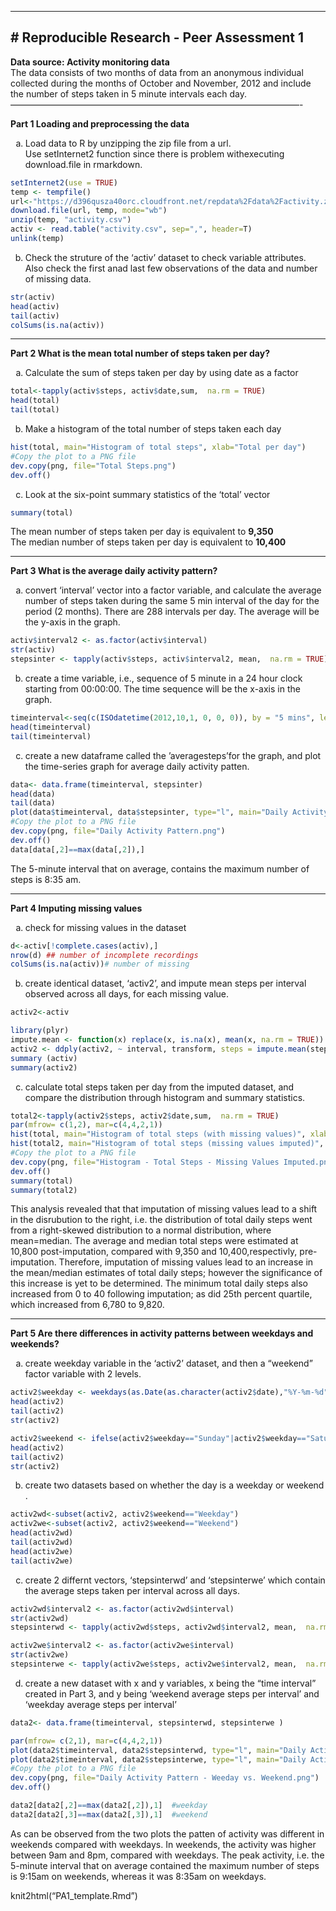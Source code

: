 ----------------------------------------------------------------------------------------------------

# Reproducible Research - Peer Assessment 1
----------------------------------------------------------------------------------------------------
**Data source:  Activity monitoring data**  
The data consists of two months of data from an anonymous individual collected during the months of October and November, 2012 and include the number of steps taken in 5 minute intervals each day.  
----------------------------------------------------------------------------------------------------

**Part 1 Loading and preprocessing the data**  

a) Load data to R by unzipping the zip file from a url.  
Use setInternet2 function since there is problem withexecuting download.file in rmarkdown.  

```r
setInternet2(use = TRUE)
temp <- tempfile()
url<-"https://d396qusza40orc.cloudfront.net/repdata%2Fdata%2Factivity.zip"
download.file(url, temp, mode="wb")
unzip(temp, "activity.csv")
activ <- read.table("activity.csv", sep=",", header=T)
unlink(temp)
```

b) Check the struture of the 'activ' dataset to check variable attributes.  
Also check the first anad last few observations of the data and number of missing data.  
```r
str(activ)
head(activ)
tail(activ)
colSums(is.na(activ))
```
-----------------------------------------------------------------------------------------------------

**Part 2 What is the mean total number of steps taken per day?**  

a) Calculate the sum of steps taken per day by using date as a factor 
```r
total<-tapply(activ$steps, activ$date,sum,  na.rm = TRUE)
head(total)
tail(total)
```

b) Make a histogram of the total number of steps taken each day
```r
hist(total, main="Histogram of total steps", xlab="Total per day")
#Copy the plot to a PNG file
dev.copy(png, file="Total Steps.png")
dev.off()

```

c) Look at the six-point summary statistics of the 'total' vector
```r
summary(total)
```
The mean number of steps taken per day is equivalent to **9,350**  
The median number of steps taken per day is equivalent to **10,400**

----------------------------------------------------------------------------------------------------  

**Part 3 What is the average daily activity pattern?**  

a) convert 'interval' vector into a factor variable, and calculate the average number of steps taken during the same 5 min interval of the day for the period (2 months). There are 288 intervals per day.  The average will be the y-axis in the graph.  
```r
activ$interval2 <- as.factor(activ$interval)
str(activ)
stepsinter <- tapply(activ$steps, activ$interval2, mean,  na.rm = TRUE) 

```

b) create a time variable, i.e., sequence of 5 minute in a 24 hour clock starting from 00:00:00.  The time sequence will be the x-axis in the graph.
```r
timeinterval<-seq(c(ISOdatetime(2012,10,1, 0, 0, 0)), by = "5 mins", length.out = 288)
head(timeinterval)
tail(timeinterval)
```

c) create a new dataframe called the 'averagesteps'for the graph, and plot the time-series graph for average daily activity patten.
```r
data<- data.frame(timeinterval, stepsinter)
head(data)
tail(data)
plot(data$timeinterval, data$stepsinter, type="l", main="Daily Activity Pattern on Average", xlab="day-time")
#Copy the plot to a PNG file
dev.copy(png, file="Daily Activity Pattern.png")
dev.off()
data[data[,2]==max(data[,2]),]
```

The 5-minute interval that on average, contains the maximum number of steps is 8:35 am.

----------------------------------------------------------------------------------------------------

**Part 4 Imputing missing values**

a) check for missing values in the dataset
```r
d<-activ[!complete.cases(activ),]
nrow(d) ## number of incomplete recordings
colSums(is.na(activ))# number of missing
```

b) create identical dataset, 'activ2', and impute mean steps per interval observed across all days, for each missing value.
```r
activ2<-activ

library(plyr)
impute.mean <- function(x) replace(x, is.na(x), mean(x, na.rm = TRUE))
activ2 <- ddply(activ2, ~ interval, transform, steps = impute.mean(steps))
summary (activ)
summary(activ2)

```

c) calculate total steps taken per day from the imputed dataset, and compare the distribution through histogram and summary statistics.
```r
total2<-tapply(activ2$steps, activ2$date,sum,  na.rm = TRUE)
par(mfrow= c(1,2), mar=c(4,4,2,1))
hist(total, main="Histogram of total steps (with missing values)", xlab="Total per day", cex.main=0.70)
hist(total2, main="Histogram of total steps (missing values imputed)", xlab="Total per day", cex.main=0.70)
#Copy the plot to a PNG file
dev.copy(png, file="Histogram - Total Steps - Missing Values Imputed.png")
dev.off()
summary(total)
summary(total2)
```

This analysis revealed that that imputation of missing values lead to a shift in the disrubution to the right, i.e. the distribution of total daily steps went from  a right-skewed distribution to a normal distribution, where mean=median.  The average and median total steps were estimated at 10,800 post-imputation, compared with 9,350 and 10,400,respectivly, pre-imputation.  Therefore, imputation of missing values lead to an increase in the mean/median estimates of total daily steps; however the significance of this increase is yet to be determined.  The minimum total daily steps also increased from 0 to 40 following imputation; as did 25th percent quartile, which increased from 6,780 to 9,820.

----------------------------------------------------------------------------------------------------

**Part 5 Are there differences in activity patterns between weekdays and weekends?**

a) create weekday variable in the 'activ2' dataset, and then a "weekend" factor variable with 2 levels.
```r
activ2$weekday <- weekdays(as.Date(as.character(activ2$date),"%Y-%m-%d"))
head(activ2)
tail(activ2)
str(activ2)

activ2$weekend <- ifelse(activ2$weekday=="Sunday"|activ2$weekday=="Saturday", "Weekend", "Weekday")
head(activ2)
tail(activ2)
str(activ2)
```

b) create two datasets based on whether the day is  a weekday or weekend .
```r

activ2wd<-subset(activ2, activ2$weekend=="Weekday")
activ2we<-subset(activ2, activ2$weekend=="Weekend")
head(activ2wd)
tail(activ2wd)
head(activ2we)
tail(activ2we)
```


c) create 2 differnt vectors, 'stepsinterwd' and 'stepsinterwe' which contain the average steps taken per interval across all days.
```r

activ2wd$interval2 <- as.factor(activ2wd$interval)
str(activ2wd)
stepsinterwd <- tapply(activ2wd$steps, activ2wd$interval2, mean,  na.rm = TRUE) 

activ2we$interval2 <- as.factor(activ2we$interval)
str(activ2we)
stepsinterwe <- tapply(activ2we$steps, activ2we$interval2, mean,  na.rm = TRUE) 
```

d) create a new dataset with x and y variables, x being the "time interval" created in Part 3, and y being 'weekend average steps per interval' and 'weekday average steps per interval'

```r
data2<- data.frame(timeinterval, stepsinterwd, stepsinterwe )

par(mfrow= c(2,1), mar=c(4,4,2,1))
plot(data2$timeinterval, data2$stepsinterwd, type="l", main="Daily Activity Pattern on Average - Weekdays", xlab="day-time", cex.main=0.7)
plot(data2$timeinterval, data2$stepsinterwe, type="l", main="Daily Activity Pattern on Average - Weekends", xlab="day-time", cex.main=0.7)
#Copy the plot to a PNG file
dev.copy(png, file="Daily Activity Pattern - Weeday vs. Weekend.png")
dev.off()

data2[data2[,2]==max(data2[,2]),1]  #weekday
data2[data2[,3]==max(data2[,3]),1]  #weekend
```

As can be observed from the two plots the patten of activity was different in weekends compared with weekdays.  In weekends, the activity was higher between 9am and 8pm, compared with weekdays.  The peak activity, i.e. the 5-minute interval that on average contained the maximum number of steps is 9:15am on weekends, whereas it was 8:35am on weekdays.

knit2html("PA1_template.Rmd")
